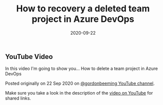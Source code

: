 ﻿---
title: 'How to recovery a deleted team project in Azure DevOps'
date: 2020-09-22
tags: ['Azure DevOps', 'YouTube Videos', 'Azure DevOps Basics']
draft: false
summary: 'In this video I''m going to show you... How to delete a team project in Azure DevOps'
---


## YouTube Video

In this video I'm going to show you... How to delete a team project in Azure DevOps

Posted originally on 22 Sep 2020 on [@gordonbeeming YouTube channel](https://www.youtube.com/watch?v=a6KGWYx4Ja8).

Make sure you take a look in the description of the [video on YouTube](https://www.youtube.com/watch?v=a6KGWYx4Ja8) for shared links.

<YouTubeEmbed width="480" height="270" src="//www.youtube.com/embed/a6KGWYx4Ja8" frameborder="0" allow="accelerometer; autoplay; clipboard-write; encrypted-media; gyroscope; picture-in-picture" allowfullscreen />

